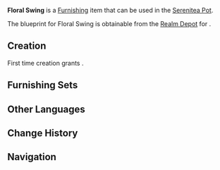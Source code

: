 {{Furnishing Infobox
|id             = 371128
|image          = Item Floral Swing.png
|category       = Courtyard
|subcategory    = Large Ornament
|quality        = 4
|adeptal_energy = 90
|load           = 300
|reduced_load   = 300
|description    = A suspended chair supported by gracefully-curved trees, the seat held by vibrant vines twisted into ropes, while the trunks and beams are dotted with clusters of blue and white flowers that exude a pervasive fragrance capable of carrying people off to a floral sea in the clouds. This chair once served as a swing, but due to the dream-like aura it has, people who play on it run the risk of swinging ever higher, which can result in various accidents. Thus, the craftspeople chose to fix the seat in place, rendering it a facility intended purely for rest.
|mention        = 
|interaction    = Seat
|blueprint      = Realm Depot
|source1        = 
}}
'''Floral Swing''' is a [[Furnishing]] item that can be used in the [[Serenitea Pot]].

The blueprint for Floral Swing is obtainable from the [[Realm Depot]] for {{Item|Realm Currency|24|x=240}}.

==Creation==
First time creation grants {{Item|Trust|24|x=90}}.
{{Recipe
|type = Creation
|time = 16h
|Cuihua Wood = 12
|Fabric = 6
|sort = Cuihua Wood;Fabric
}}

==Furnishing Sets==
{{Craft Usage}}

==Other Languages==
{{Other Languages
|en      = Floral Swing
|zhs     = 「花影飘曳」
|zhs_rm  = "Huāyǐng Piàoyì"
|zht     = 「花影飄曳」
|zht_rm  = "Huāyǐng Piàoyì"
|zh_tl   = 
|ja      = 「ゆらゆらと揺れる花影」
|ja_rm   = "Yurayura to Yureru Kaei"{{Assumed}}
|ja_tl   = 
|ko      = 「꽃의 흔들림」
|ko_rm   = "Kkot-ui Heundeullim"
|ko_tl   = "Flower's Swing"
|es      = Columpio floral
|es_tl   = Floral Swing
|fr      = «&nbsp;Flottaison florale&nbsp;»
|fr_tl   = "Floral Floating"
|ru      = Тени развевающихся цветов
|ru_tl   = Shadows of Scattering Flowers
|th      = "เงาผกาพลิ้วไสว"
|th_rm   = 
|th_tl   = 
|vi      = Dáng Hoa Phấp Phới
|vi_tl   = 
|de      = „Blumenschatten“
|de_tl   = 
|id      = Ayunan Bunga
|id_tl   = Flower Swing
|pt      = Sombra das Flores Flutuantes
|pt_tl   = 
|tr      = Çiçekli Salıncak
|tr_tl   = 
|it      = Altalena floreale
|it_tl   = Floral Swing
}}

==Change History==
{{Change History|3.5}}

==Navigation==
{{Furnishing Navbox|exterior}}
